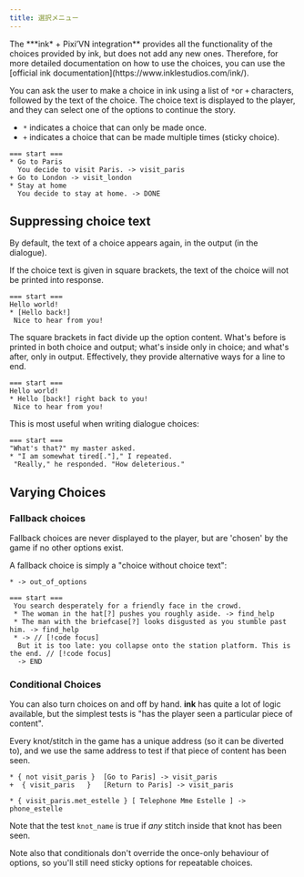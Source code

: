 ```yaml
---
title: 選択メニュー
---
```


<Callout>
  The ***ink* + Pixi’VN integration** provides all the functionality of the choices provided by ink, but does not add any new ones. Therefore, for more detailed documentation on how to use the choices, you can use the [official ink documentation](https://www.inklestudios.com/ink/).
</Callout>

You can ask the user to make a choice in ink using a list of `*`or `+` characters, followed by the text of the choice. The choice text is displayed to the player, and they can select one of the options to continue the story.

* `*` indicates a choice that can only be made once.
* `+` indicates a choice that can be made multiple times (sticky choice).

```ink
=== start ===
* Go to Paris
  You decide to visit Paris. -> visit_paris
+ Go to London -> visit_london
* Stay at home
  You decide to stay at home. -> DONE
```

## Suppressing choice text

By default, the text of a choice appears again, in the output (in the dialogue).

If the choice text is given in square brackets, the text of the choice will not be printed into response.

```ink
=== start ===
Hello world!
* [Hello back!]
 Nice to hear from you!
```

The square brackets in fact divide up the option content. What's before is printed in both choice and output; what's inside only in choice; and what's after, only in output. Effectively, they provide alternative ways for a line to end.

```ink
=== start ===
Hello world!
* Hello [back!] right back to you!
 Nice to hear from you!
```

This is most useful when writing dialogue choices:

```ink
=== start ===
"What's that?" my master asked.
* "I am somewhat tired[."]," I repeated.
 "Really," he responded. "How deleterious."
```

## Varying Choices

### Fallback choices

Fallback choices are never displayed to the player, but are 'chosen' by the game if no other options exist.

A fallback choice is simply a "choice without choice text":

```ink
* -> out_of_options
```

```ink
=== start ===
 You search desperately for a friendly face in the crowd.
 * The woman in the hat[?] pushes you roughly aside. -> find_help
 * The man with the briefcase[?] looks disgusted as you stumble past him. -> find_help
 * -> // [!code focus]
  But it is too late: you collapse onto the station platform. This is the end. // [!code focus]
  -> END
```

### Conditional Choices

You can also turn choices on and off by hand. **ink** has quite a lot of logic available, but the simplest tests is "has the player seen a particular piece of content".

Every knot/stitch in the game has a unique address (so it can be diverted to), and we use the same address to test if that piece of content has been seen.

```ink
* { not visit_paris }  [Go to Paris] -> visit_paris
+  { visit_paris   }   [Return to Paris] -> visit_paris

* { visit_paris.met_estelle } [ Telephone Mme Estelle ] -> phone_estelle
```

Note that the test `knot_name` is true if *any* stitch inside that knot has been seen.

Note also that conditionals don't override the once-only behaviour of options, so you'll still need sticky options for repeatable choices.
